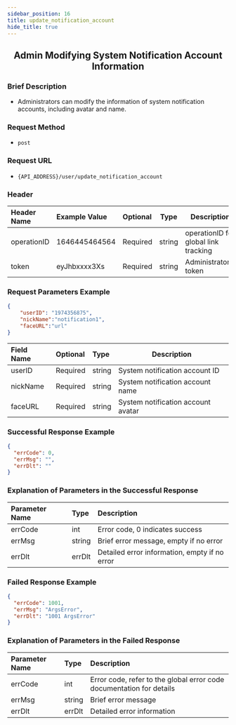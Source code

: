 ```yaml
---
sidebar_position: 16
title: update_notification_account
hide_title: true
---
```


<center>

## Admin Modifying System Notification Account Information

</center>

### Brief Description
- Administrators can modify the information of system notification accounts, including avatar and name.
### Request Method
- `post`
### Request URL
- `{API_ADDRESS}/user/update_notification_account`


### Header
|Header Name|Example Value|Optional|Type|Description|
|:----    |:-------    |:--- |---|------      |
|operationID|1646445464564|Required|string|operationID for global link tracking|
|token|eyJhbxxxx3Xs|Required|string|Administrator's token|


### Request Parameters Example


```json
{
    "userID": "1974356875",
    "nickName":"notification1",
    "faceURL":"url"
}
```
|Field Name|Optional|Type|Description|
|:----    |:-------    |:--- |---|
|userID|Required|string|System notification account ID|
|nickName|Required|string|System notification account name|
|faceURL|Required|string|System notification account avatar|
### Successful Response Example


```json
{
  "errCode": 0,
  "errMsg": "",
  "errDlt": ""
}
```
### Explanation of Parameters in the Successful Response


|Parameter Name|Type|Description|
|:----    |:-------    |:--- |
|errCode|int|Error code, 0 indicates success|
|errMsg|string|Brief error message, empty if no error|
|errDlt|errDlt|Detailed error information, empty if no error|
### Failed Response Example


```json
{
  "errCode": 1001,
  "errMsg": "ArgsError",
  "errDlt": "1001 ArgsError"
}
```
### Explanation of Parameters in the Failed Response


|Parameter Name|Type|Description|
|:----    |:-------    |:--- |
|errCode|int|Error code, refer to the global error code documentation for details|
|errMsg|string|Brief error message|
|errDlt|errDlt|Detailed error information|